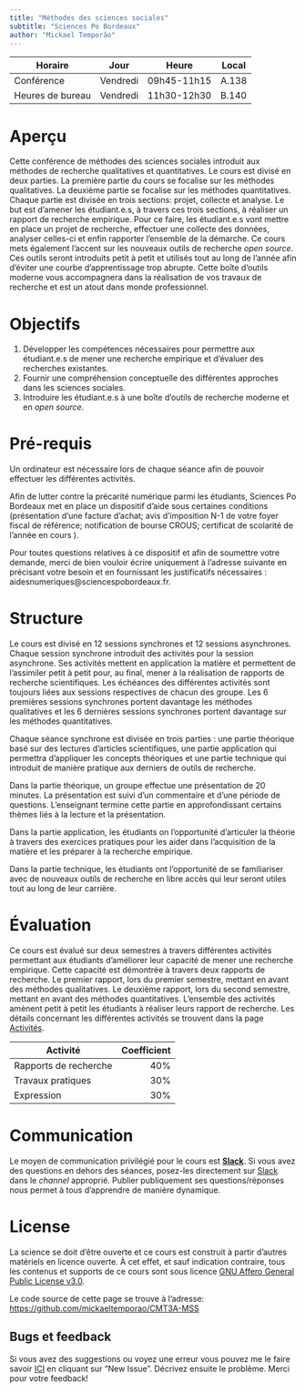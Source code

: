 ```yaml
---
title: "Méthodes des sciences sociales"
subtitle: "Sciences Po Bordeaux"
author: "Mickael Temporão"
---
```


| Horaire          | Jour          | Heure       | Local |
| -------------    | ------------- | -           | -     |
| Conférence       | Vendredi      | 09h45-11h15 | A.138 |
| Heures de bureau | Vendredi      | 11h30-12h30 | B.140 |

# Aperçu

Cette conférence de méthodes des sciences sociales introduit aux méthodes de recherche qualitatives et quantitatives. Le cours est divisé en deux parties. La première partie du cours se focalise sur les méthodes qualitatives. La deuxième partie se focalise sur les méthodes quantitatives. Chaque partie est divisée en trois sections: projet, collecte et analyse. Le but est d'amener les étudiant.e.s, à travers ces trois sections, à réaliser un rapport de recherche empirique. Pour ce faire, les étudiant.e.s vont mettre en place un projet de recherche, effectuer une collecte des données, analyser celles-ci et enfin rapporter l'ensemble de la démarche. Ce cours mets également l'accent sur les nouveaux outils de recherche *open source*. Ces outils seront introduits petit à petit et utilisés tout au long de l'année afin d'éviter une courbe d'apprentissage trop abrupte. Cette boîte d'outils moderne vous accompagnera dans la réalisation de vos travaux de recherche et est un atout dans monde professionnel.


# Objectifs
1. Développer les compétences nécessaires pour permettre aux étudiant.e.s de mener une recherche empirique et d'évaluer des recherches existantes.
2. Fournir une compréhension conceptuelle des différentes approches dans les sciences sociales.
3. Introduire les étudiant.e.s à une boîte d'outils de recherche moderne et en *open source*.


# Pré-requis

Un ordinateur est nécessaire lors de chaque séance afin de pouvoir effectuer les différentes activités.

Afin de lutter contre la précarité numérique parmi les étudiants, Sciences Po Bordeaux met en place un dispositif d'aide sous certaines conditions (présentation d'une facture d'achat; avis d'imposition N-1 de votre foyer fiscal de référence; notification de bourse CROUS; certificat de scolarité de l'année en cours ).

Pour toutes questions relatives à ce dispositif et afin de soumettre votre demande, merci de bien vouloir écrire uniquement à l'adresse suivante en précisant votre besoin et en fournissant les justificatifs nécessaires : aidesnumeriques@sciencespobordeaux.fr.


# Structure

Le cours est divisé en 12 sessions synchrones et 12 sessions asynchrones. Chaque session synchrone introduit des activités pour la session asynchrone. Ses activités mettent en application la matière et permettent de l'assimiler petit à petit pour, au final, mener à la réalisation de rapports de recherche scientifiques. Les échéances des différentes activités sont toujours liées aux sessions respectives de chacun des groupe. Les 6 premières sessions synchrones portent davantage les méthodes qualitatives et les 6 dernières sessions synchrones portent davantage sur les méthodes quantitatives.

Chaque séance synchrone est divisée en trois parties : une partie théorique basé sur des lectures d'articles scientifiques, une partie application qui permettra d'appliquer les concepts théoriques et une partie technique qui introduit de manière pratique aux derniers de outils de recherche.

Dans la partie théorique, un groupe effectue une présentation de 20 minutes. La présentation est suivi d'un commentaire et d'une période de questions. L'enseignant termine cette partie en approfondissant certains thèmes liés à la lecture et la présentation.

Dans la partie application, les étudiants on l'opportunité d'articuler la théorie à travers des exercices pratiques pour les aider dans l'acquisition de la matière et les préparer à la recherche empirique.

Dans la partie technique, les étudiants ont l'opportunité de se familiariser avec de nouveaux outils de recherche en libre accès qui leur seront utiles tout au long de leur carrière.


# Évaluation

Ce cours est évalué sur deux semestres à travers différentes activités permettant aux étudiants d'améliorer leur capacité de mener une recherche empirique. Cette capacité est démontrée à travers deux rapports de recherche. Le premier rapport, lors du premier semestre, mettant en avant des méthodes qualitatives. Le deuxième rapport, lors du second semestre, mettant en avant des méthodes quantitatives. L'ensemble des activités amènent petit à petit les étudiants à réaliser leurs rapport de recherche. Les détails concernant les différentes activités se trouvent dans la page [Activités](activities.html).

| Activité              | Coefficient |
| -                     | -:          |
| Rapports de recherche | 40%         |
| Travaux pratiques     | 30%         |
| Expression            | 30%         |



# Communication

Le moyen de communication privilégié pour le cours est **[Slack](https://spb-methods.slack.com)**.
Si vous avez des questions en dehors des séances, posez-les directement sur [Slack](https://spb-methods.slack.com) dans le *channel* approprié.
Publier publiquement ses questions/réponses nous permet à tous d'apprendre de manière dynamique.


# License

La science se doit d'être ouverte et ce cours est construit à partir d'autres matériels en licence ouverte. À cet effet, et sauf indication contraire, tous les contenus et supports de ce cours sont sous licence [GNU Affero General Public License v3.0](https://spdx.org/licenses/AGPL-3.0-or-later.html).

Le code source de cette page se trouve à l'adresse: [https://github.com/mickaeltemporao/CMT3A-MSS](https://github.com/mickaeltemporao/CMT3A-MSS)

## Bugs et feedback
Si vous avez des suggestions ou voyez une erreur vous pouvez me le faire savoir [ICI](https://github.com/mickaeltemporao/CMT3A-MSS/issues) en cliquant sur "New Issue". Décrivez ensuite le problème. Merci pour votre feedback!

